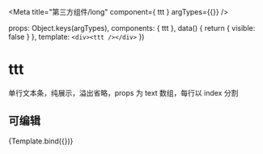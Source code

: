 
<Meta title="第三方组件/long" component={ ttt } argTypes={{}} />

  props: Object.keys(argTypes),
  components: { ttt },
  data() {
    return {
      visible: false
    }
  },
  template: `<div><ttt /></div>`
})

# ttt

单行文本条，纯展示，溢出省略，props 为 text 数组，每行以 index 分割

## 可编辑

<Canvas>
  <Story name="d" args={{}}>
    {Template.bind({})}
  </Story>
</Canvas>

<ArgsTable story="d" />
